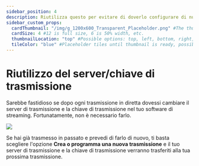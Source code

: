 ---
sidebar_position: 4
description: Riutilizza questo per evitare di doverlo configurare di nuovo ogni volta.
sidebar_custom_props:
  cardThumbnail: "/img/g_1200x600_Transparent_Placeholder.png" #The thumbnail on the category card.
  cardSize: 4 #12 is full size, 6 is 50% width, etc.
  thumbnailLocation: "top" #Possible options: top, left, bottom, right, none
  tileColor: "blue" #Placeholder tiles until thumbnail is ready, possible options: blue, cream, darkpurple, lightpurple, mauve, orange, pink, none
---

# Riutilizzo del server/chiave di trasmissione

Sarebbe fastidioso se dopo ogni trasmissione in diretta dovessi cambiare il server di trasmissione e la chiave di trasmissione nel tuo software di streaming. Fortunatamente, non è necessario farlo.

![](https://i.imgur.com/OPUlCNP.png)

Se hai già trasmesso in passato e prevedi di farlo di nuovo, ti basta scegliere l'opzione **Crea o programma una nuova trasmissione** e il tuo server di trasmissione e la chiave di trasmissione verranno trasferiti alla tua prossima trasmissione.